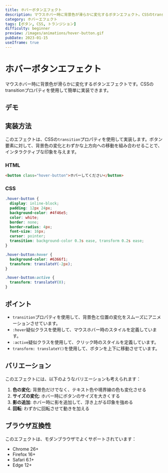 ```yaml
---
title: ホバーボタンエフェクト
description: マウスホバー時に背景色が滑らかに変化するボタンエフェクト。CSSのtransitionプロパティを使用した実装例。
category: ホバーエフェクト
tags: [ボタン, CSS, トランジション]
difficulty: beginner
preview: /images/animations/hover-button.gif
pubDate: 2023-01-15
useIframe: true
---
```



# ホバーボタンエフェクト

マウスホバー時に背景色が滑らかに変化するボタンエフェクトです。CSSのtransitionプロパティを使用して簡単に実装できます。

## デモ

<IframeDemo title="ホバーボタンエフェクト" description="マウスを乗せると背景色が変化します" height="200px">
</IframeDemo>

## 実装方法

このエフェクトは、CSSの`transition`プロパティを使用して実装します。ボタン要素に対して、背景色の変化とわずかな上方向への移動を組み合わせることで、インタラクティブな印象を与えます。

### HTML

```html
<button class="hover-button">ホバーしてください</button>
```

### CSS

```css
.hover-button {
  display: inline-block;
  padding: 12px 24px;
  background-color: #4f46e5;
  color: white;
  border: none;
  border-radius: 4px;
  font-size: 16px;
  cursor: pointer;
  transition: background-color 0.3s ease, transform 0.2s ease;
}

.hover-button:hover {
  background-color: #6366f1;
  transform: translateY(-2px);
}

.hover-button:active {
  transform: translateY(0);
}
```

## ポイント

- `transition`プロパティを使用して、背景色と位置の変化をスムーズにアニメーションさせています。
- `:hover`疑似クラスを使用して、マウスホバー時のスタイルを定義しています。
- `:active`疑似クラスを使用して、クリック時のスタイルを定義しています。
- `transform: translateY()`を使用して、ボタンを上下に移動させています。

## バリエーション

このエフェクトには、以下のようなバリエーションも考えられます：

1. **色の変化**: 背景色だけでなく、テキスト色や境界線の色も変化させる
2. **サイズの変化**: ホバー時にボタンのサイズを大きくする
3. **影の追加**: ホバー時に影を追加して、浮き上がる印象を強める
4. **回転**: わずかに回転させて動きを加える

## ブラウザ互換性

このエフェクトは、モダンブラウザでよくサポートされています：

- Chrome 26+
- Firefox 16+
- Safari 6.1+
- Edge 12+
